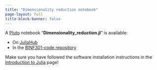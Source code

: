 ```yaml
---
title: "Dimensionality reduction notebook"
page-layout: full
title-block-banner: false
---
```

A [Pluto](https://plutojl.org/) notebook "**Dimensionality_reduction.jl**" is available:


- On [JuliaHub](https://juliahub.com/ui/Notebooks/tmichoel-1/BINF301/Dimensionality_reduction.jl)
- In the [BINF301-code repository](https://github.com/tmichoel/BINF301-ML-for-sysbio-code/)

Make sure you have followed the software installation instructions in the [Introduction to Julia](../julia-intro.qmd) page!